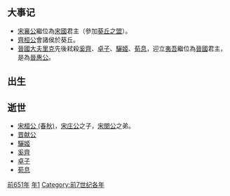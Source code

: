 {{yearTOC|-651|[[周襄王|周襄王]]元年 [[魯僖公|魯僖公]]九年 [[齊桓公|齊桓公]]三十五年 [[晉献公|晉献公]]二十六年 [[秦穆公|秦穆公]]九年 [[宋桓公|宋桓公]]三十一年 [[楚成王|楚成王]]二十一年 [[衛文公|衛文公]]九年 [[陳宣公|陳宣公]]四十二年 [[蔡穆侯|蔡穆侯]]二十四年 [[曹共公|曹共公]]二年 [[郑文公|郑文公]]二十二年 [[燕襄公|燕襄公]]七年 [[杞成公|杞成公]]四年}}
== 大事记 ==
* [[宋襄公|宋襄公]]繼位為[[宋國|宋國]]君主（參加[[葵丘之盟|葵丘之盟]]）。
* [[齊桓公|齊桓公]]會諸侯於葵丘。
* [[晉國|晉國]][[大夫|大夫]][[里克|里克]]先後弒殺[[奚齊|奚齊]]、[[卓子|卓子]]、[[驪姬|驪姬]]、[[荀息|荀息]]，迎立[[夷吾|夷吾]]繼位為[[晉國|晉國]]君主，是為[[晉惠公|晉惠公]]。

== 出生 ==

== 逝世 ==
{{Wikisource year mention}}
* [[宋桓公_(春秋)|宋桓公 (春秋)]]，[[宋庄公|宋庄公]]之子，[[宋閔公|宋閔公]]之弟。
* [[晋献公|晋献公]]
* [[驪姬|驪姬]]
* [[奚齊|奚齊]]
* [[卓子|卓子]]
* [[荀息|荀息]]

[[Category:前651年|]]
[[Category:前650年代|年1]]
[[Category:前7世纪各年|Category:前7世纪各年]]